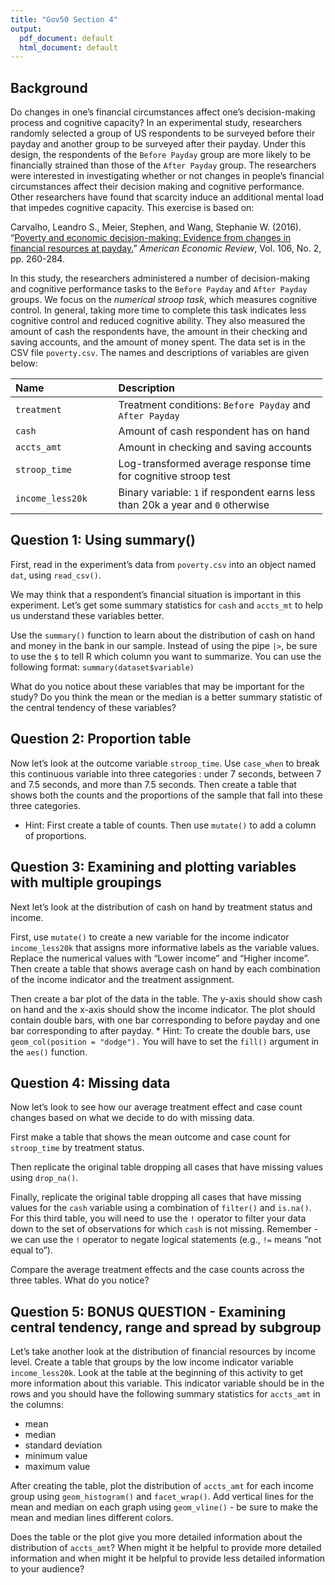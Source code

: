 ---
title: "Gov50 Section 4"
output:
  pdf_document: default
  html_document: default
---

<style type="text/css">
    ol { list-style-type: lower-alpha; }
</style>



<!-- Background --------------------------------------------------------------->

## Background


Do changes in one's financial circumstances affect one's decision-making process and cognitive capacity? In an experimental study, researchers randomly selected a group of US respondents to be surveyed before their payday and another group to be surveyed after their payday. Under this design, the respondents of the `Before Payday` group are more likely to be financially strained than those of the `After Payday` group.  The researchers were interested in investigating whether or not changes in people's financial circumstances affect their decision making and cognitive performance. Other researchers have found that scarcity induce an additional mental load that impedes cognitive capacity.  This exercise is based on:

Carvalho, Leandro S., Meier, Stephen, and Wang, Stephanie W. (2016). "[Poverty and economic decision-making: Evidence from changes in financial resources at payday.](http://dx.doi.org/10.1257/aer.20140481)" *American Economic Review*, Vol. 106, No. 2, pp. 260-284. 

In this study, the researchers administered a number of decision-making and cognitive performance tasks to the `Before Payday` and `After Payday` groups. We focus on the *numerical stroop task*, which measures cognitive control.  In general, taking more time to complete this task indicates less cognitive control and reduced cognitive ability. They also measured the amount of cash the respondents have, the amount in their checking and saving accounts, and the amount of money spent.  The data set is in the CSV file `poverty.csv`. The names and descriptions of variables are given below:

-------------------------------------------------------------------------------
 Name                         Description
 ---------------------------- ---------------------------------------------------------
  `treatment`                 Treatment conditions: `Before Payday` and `After Payday`
  
  `cash`                      Amount of cash respondent has on hand
  
  `accts_amt`                 Amount in checking and saving accounts
  
  `stroop_time`               Log-transformed average response time for cognitive 
                              stroop test
  
  `income_less20k`            Binary variable: `1` if respondent earns less than 20k a 
                              year and `0` otherwise
-------------------------------------------------------------------------------
  


<!-- Question 1 --------------------------------------------------------------->

\newpage
## Question 1: Using summary()

First, read in the experiment's data from `poverty.csv` into an object named `dat`, using `read_csv()`. 

We may think that a respondent's financial situation is important in this experiment. Let's get some summary statistics for `cash` and `accts_mt` to help us understand these variables better. 

Use the `summary()` function to learn about the distribution of cash on hand and money in the bank in our sample. Instead of using the pipe `|>`, be sure to use the `$` to tell R which column you want to summarize. You can use the following format: `summary(dataset$variable)`

What do you notice about these variables that may be important for the study? Do you think the mean or the median is a better summary statistic of the central tendency of these variables?





<!-- Question 2 --------------------------------------------------------------->

\newpage
## Question 2: Proportion table

Now let's look at the outcome variable `stroop_time`. Use `case_when` to break this continuous variable into three categories : under 7 seconds, between 7 and 7.5 seconds, and more than 7.5 seconds. Then create a table that shows both the counts and the proportions of the sample that fall into these three categories. 

* Hint: First create a table of counts. Then use `mutate()` to add a column of proportions.



<!-- Question 3 --------------------------------------------------------------->

\newpage
## Question 3: Examining and plotting variables with multiple groupings

Next let's look at the distribution of cash on hand by treatment status and income. 

First, use `mutate()` to create a new variable for the income indicator `income_less20k` that assigns more informative labels as the variable values. Replace the numerical values with "Lower income" and "Higher income". Then create a table that shows average cash on hand by each combination of the income indicator and the treatment assignment. 

Then create a bar plot of the data in the table. The y-axis should show cash on hand and the x-axis should show the income indicator. The plot should contain double bars, with one bar corresponding to before payday and one bar corresponding to after payday. 
* Hint: To create the double bars, use `geom_col(position = "dodge").` You will have to set the `fill()` argument in the `aes()` function.



<!-- Question 4 --------------------------------------------------------------->

\newpage
## Question 4: Missing data

Now let's look to see how our average treatment effect and case count changes based on what we decide to do with missing data.

First make a table that shows the mean outcome and case count for `stroop_time` by treatment status. 

Then replicate the original table dropping all cases that have missing values using `drop_na()`. 

Finally, replicate the original table dropping all cases that have missing values for the `cash` variable using a combination of `filter()` and `is.na()`. For this third table, you will need to use the `!` operator to filter your data down to the set of observations for which `cash` is not missing. Remember - we can use the `!` operator to negate logical statements (e.g., `!=` means "not equal to").

Compare the average treatment effects and the case counts across the three tables. What do you notice?

 


<!-- Question 5 BONUS --------------------------------------------------------------->

\newpage
## Question 5: BONUS QUESTION - Examining central tendency, range and spread by subgroup

Let's take another look at the distribution of financial resources by income level. Create a table that groups by the low income indicator variable `income_less20k`. Look at the table at the beginning of this activity to get more information about this variable. This indicator variable should be in the rows and you should have the following summary statistics for `accts_amt` in the columns: 

* mean
* median
* standard deviation
* minimum value
* maximum value

After creating the table, plot the distribution of `accts_amt` for each income group using `geom_histogram()` and `facet_wrap()`. Add vertical lines for the mean and median on each graph using `geom_vline()` - be sure to make the mean and median lines different colors.

Does the table or the plot give you more detailed information about the distribution of `accts_amt`? When might it be helpful to provide more detailed information and when might it be helpful to provide less detailed information to your audience?



